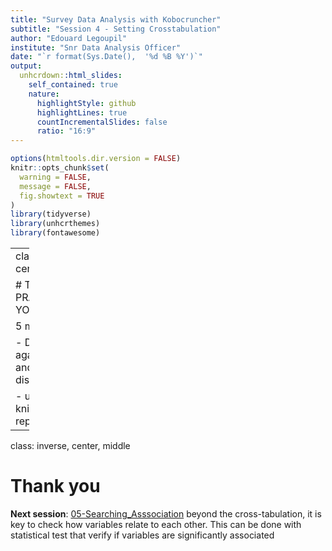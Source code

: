```yaml
---
title: "Survey Data Analysis with Kobocruncher"
subtitle: "Session 4 - Setting Crosstabulation"
author: "Edouard Legoupil"
institute: "Snr Data Analysis Officer"
date: "`r format(Sys.Date(),  '%d %B %Y')`"
output:
  unhcrdown::html_slides:
    self_contained: true
    nature:
      highlightStyle: github
      highlightLines: true
      countIncrementalSlides: false
      ratio: "16:9"
---
```


```r
options(htmltools.dir.version = FALSE)
knitr::opts_chunk$set(
  warning = FALSE,
  message = FALSE,
  fig.showtext = TRUE
)
library(tidyverse)
library(unhcrthemes)
library(fontawesome)
```


---
class: inverse, center, middle

# TIME TO PRACTISE ON YOUR OWN 

5 minutes! 

 - Download again locally and fill in the disaggregation
 
 - upload and knit again your report
 


 
---
class: inverse, center, middle

# Thank you



__Next session__:   [05-Searching_Asssociation](05-Searching_Asssociation.html) beyond the cross-tabulation, it is key to check how variables relate to each other. This can be done with statistical test that verify if variables are significantly associated
